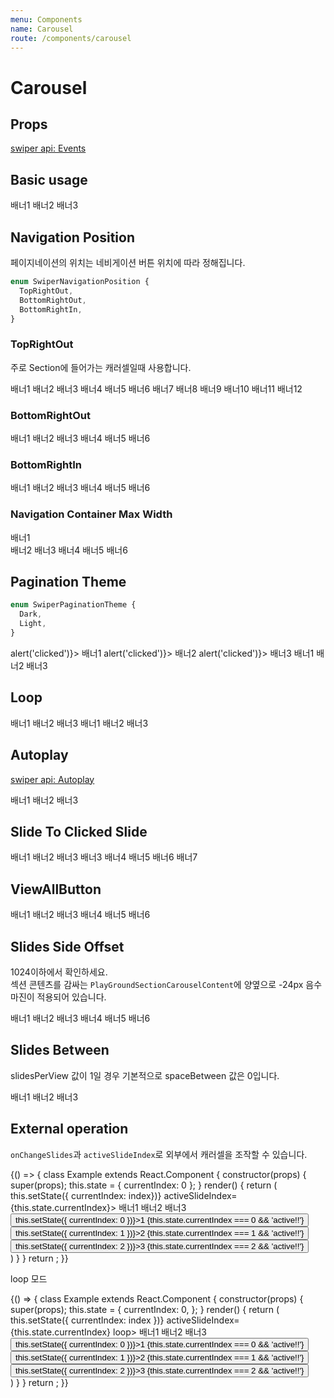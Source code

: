 ```yaml
---
menu: Components
name: Carousel
route: /components/carousel
---
```



# Carousel

## Props

[swiper api: Events](https://idangero.us/swiper/api/#events)

<PropsTable of={Carousel} />

## Basic usage

<Playground>
  <Carousel freeMode={false}>
    <Slide>
      <PlayGroundBanner fill backgroundColor={Colors.red100}>
        배너1
      </PlayGroundBanner>
    </Slide>
    <Slide>
      <PlayGroundBanner fill backgroundColor={Colors.red200}>
        배너2
      </PlayGroundBanner>
    </Slide>
    <Slide>
      <PlayGroundBanner fill backgroundColor={Colors.red300}>
        배너3
      </PlayGroundBanner>
    </Slide>
  </Carousel>
</Playground>

## Navigation Position

페이지네이션의 위치는 네비게이션 버튼 위치에 따라 정해집니다.

```ts
enum SwiperNavigationPosition {
  TopRightOut,
  BottomRightOut,
  BottomRightIn,
}
```

### TopRightOut

주로 Section에 들어가는 캐러셀일때 사용합니다.

<Playground>
  <Section title="섹션 타이틀">
    <Carousel
      navigationPosition={SwiperNavigationPosition.TopRightOut}
      lgSlidesPerView={4}
      smSlidesPerView={2}
      hasPagination
    >
      <Slide>
        <PlayGroundBanner backgroundColor={Colors.blue100}>배너1</PlayGroundBanner>
      </Slide>
      <Slide>
        <PlayGroundBanner backgroundColor={Colors.blue200}>배너2</PlayGroundBanner>
      </Slide>
      <Slide>
        <PlayGroundBanner backgroundColor={Colors.blue300}>배너3</PlayGroundBanner>
      </Slide>
      <Slide>
        <PlayGroundBanner backgroundColor={Colors.blue400}>배너4</PlayGroundBanner>
      </Slide>
      <Slide>
        <PlayGroundBanner backgroundColor={Colors.blue500}>배너5</PlayGroundBanner>
      </Slide>
      <Slide>
        <PlayGroundBanner backgroundColor={Colors.blue600}>배너6</PlayGroundBanner>
      </Slide>
      <Slide>
        <PlayGroundBanner backgroundColor={Colors.blue100}>배너7</PlayGroundBanner>
      </Slide>
      <Slide>
        <PlayGroundBanner backgroundColor={Colors.blue200}>배너8</PlayGroundBanner>
      </Slide>
      <Slide>
        <PlayGroundBanner backgroundColor={Colors.blue300}>배너9</PlayGroundBanner>
      </Slide>
      <Slide>
        <PlayGroundBanner backgroundColor={Colors.blue400}>배너10</PlayGroundBanner>
      </Slide>
      <Slide>
        <PlayGroundBanner backgroundColor={Colors.blue500}>배너11</PlayGroundBanner>
      </Slide>
      <Slide>
        <PlayGroundBanner backgroundColor={Colors.blue600}>배너12</PlayGroundBanner>
      </Slide>
    </Carousel>
  </Section>
</Playground>

### BottomRightOut

<Playground>
  <Carousel
    navigationPosition={SwiperNavigationPosition.BottomRightOut}
    lgSlidesPerView={4}
    smSlidesPerView={2}
    hasPagination
  >
    <Slide>
      <PlayGroundBanner backgroundColor={Colors.blue100}>배너1</PlayGroundBanner>
    </Slide>
    <Slide>
      <PlayGroundBanner backgroundColor={Colors.blue200}>배너2</PlayGroundBanner>
    </Slide>
    <Slide>
      <PlayGroundBanner backgroundColor={Colors.blue300}>배너3</PlayGroundBanner>
    </Slide>
    <Slide>
      <PlayGroundBanner backgroundColor={Colors.blue400}>배너4</PlayGroundBanner>
    </Slide>
    <Slide>
      <PlayGroundBanner backgroundColor={Colors.blue500}>배너5</PlayGroundBanner>
    </Slide>
    <Slide>
      <PlayGroundBanner backgroundColor={Colors.blue600}>배너6</PlayGroundBanner>
    </Slide>
  </Carousel>
</Playground>

### BottomRightIn

<Playground>
  <Carousel
    navigationPosition={SwiperNavigationPosition.BottomRightIn}
    paginationTheme={SwiperPaginationTheme.Light}
    hasPagination
  >
    <Slide>
      <PlayGroundBanner backgroundColor={Colors.blue100}>배너1</PlayGroundBanner>
    </Slide>
    <Slide>
      <PlayGroundBanner backgroundColor={Colors.blue200}>배너2</PlayGroundBanner>
    </Slide>
    <Slide>
      <PlayGroundBanner backgroundColor={Colors.blue300}>배너3</PlayGroundBanner>
    </Slide>
    <Slide>
      <PlayGroundBanner backgroundColor={Colors.blue400}>배너4</PlayGroundBanner>
    </Slide>
    <Slide>
      <PlayGroundBanner backgroundColor={Colors.blue500}>배너5</PlayGroundBanner>
    </Slide>
    <Slide>
      <PlayGroundBanner backgroundColor={Colors.blue600}>배너6</PlayGroundBanner>
    </Slide>
  </Carousel>
</Playground>

### Navigation Container Max Width

<Playground>
  <Carousel navigationPosition={SwiperNavigationPosition.BottomRightIn} navigationContainerMaxWidth={560}>
    <Slide>
      <PlayGroundBanner backgroundColor={Colors.blue100} style={{ display: 'flex', justifyContent: 'center' }}>
        <div style={{ width: '100%', maxWidth: 560, backgroundColor: 'yellow', height: 100 }}>배너1</div>
      </PlayGroundBanner>
    </Slide>
    <Slide>
      <PlayGroundBanner backgroundColor={Colors.blue200}>배너2</PlayGroundBanner>
    </Slide>
    <Slide>
      <PlayGroundBanner backgroundColor={Colors.blue300}>배너3</PlayGroundBanner>
    </Slide>
    <Slide>
      <PlayGroundBanner backgroundColor={Colors.blue400}>배너4</PlayGroundBanner>
    </Slide>
    <Slide>
      <PlayGroundBanner backgroundColor={Colors.blue500}>배너5</PlayGroundBanner>
    </Slide>
    <Slide>
      <PlayGroundBanner backgroundColor={Colors.blue600}>배너6</PlayGroundBanner>
    </Slide>
  </Carousel>
</Playground>

## Pagination Theme

```ts
enum SwiperPaginationTheme {
  Dark,
  Light,
}
```

<Playground>
  <Carousel
    navigationPosition={SwiperNavigationPosition.BottomRightIn}
    paginationTheme={SwiperPaginationTheme.Dark}
    freeMode={false}
    hasPagination
  >
    <Slide>
      <PlayGroundBanner backgroundColor={Colors.red100} onClick={() => alert('clicked')}>
        배너1
      </PlayGroundBanner>
    </Slide>
    <Slide>
      <PlayGroundBanner backgroundColor={Colors.red200} onClick={() => alert('clicked')}>
        배너2
      </PlayGroundBanner>
    </Slide>
    <Slide>
      <PlayGroundBanner backgroundColor={Colors.red300} onClick={() => alert('clicked')}>
        배너3
      </PlayGroundBanner>
    </Slide>
  </Carousel>
  <Carousel
    navigationPosition={SwiperNavigationPosition.BottomRightIn}
    paginationTheme={SwiperPaginationTheme.Light}
    freeMode={false}
    hasPagination
  >
    <Slide>
      <PlayGroundBanner backgroundColor={Colors.blue100}>배너1</PlayGroundBanner>
    </Slide>
    <Slide>
      <PlayGroundBanner backgroundColor={Colors.blue200}>배너2</PlayGroundBanner>
    </Slide>
    <Slide>
      <PlayGroundBanner backgroundColor={Colors.blue300}>배너3</PlayGroundBanner>
    </Slide>
  </Carousel>
</Playground>

## Loop

<Playground>
  <Carousel
    navigationPosition={SwiperNavigationPosition.BottomRightIn}
    paginationTheme={SwiperPaginationTheme.Light}
    loop
    hasPagination
  >
    <Slide>
      <PlayGroundBanner backgroundColor={Colors.blue100}>배너1</PlayGroundBanner>
    </Slide>
    <Slide>
      <PlayGroundBanner backgroundColor={Colors.blue200}>배너2</PlayGroundBanner>
    </Slide>
    <Slide>
      <PlayGroundBanner backgroundColor={Colors.blue300}>배너3</PlayGroundBanner>
    </Slide>
  </Carousel>
  <Carousel
    navigationPosition={SwiperNavigationPosition.BottomRightIn}
    paginationTheme={SwiperPaginationTheme.Light}
    freeMode={true}
    loop
    hasPagination
  >
    <Slide>
      <PlayGroundBanner backgroundColor={Colors.blue100}>배너1</PlayGroundBanner>
    </Slide>
    <Slide>
      <PlayGroundBanner backgroundColor={Colors.blue200}>배너2</PlayGroundBanner>
    </Slide>
    <Slide>
      <PlayGroundBanner backgroundColor={Colors.blue300}>배너3</PlayGroundBanner>
    </Slide>
  </Carousel>
</Playground>

## Autoplay

[swiper api: Autoplay](https://idangero.us/swiper/api/#autoplay)

<Playground>
  <Carousel
    navigationPosition={SwiperNavigationPosition.BottomRightIn}
    paginationTheme={SwiperPaginationTheme.Light}
    autoplay={{
      delay: 6000,
      disableOnInteraction: false,
    }}
    hasPagination
  >
    <Slide>
      <PlayGroundBanner backgroundColor={Colors.blue100}>배너1</PlayGroundBanner>
    </Slide>
    <Slide>
      <PlayGroundBanner backgroundColor={Colors.blue200}>배너2</PlayGroundBanner>
    </Slide>
    <Slide>
      <PlayGroundBanner backgroundColor={Colors.blue300}>배너3</PlayGroundBanner>
    </Slide>
  </Carousel>
</Playground>

## Slide To Clicked Slide

<Playground>
  <Carousel
    navigationPosition={SwiperNavigationPosition.BottomRightIn}
    paginationTheme={SwiperPaginationTheme.Light}
    lgSlidesPerView={4}
    smSlidesPerView={2}
    smSlidesSideOffset={24}
    slideToClickedSlide
    hasPagination
  >
    <Slide>
      <PlayGroundBanner backgroundColor={Colors.blue100}>배너1</PlayGroundBanner>
    </Slide>
    <Slide>
      <PlayGroundBanner backgroundColor={Colors.blue200}>배너2</PlayGroundBanner>
    </Slide>
    <Slide>
      <PlayGroundBanner backgroundColor={Colors.blue300}>배너3</PlayGroundBanner>
    </Slide>
    <Slide>
      <PlayGroundBanner backgroundColor={Colors.blue300}>배너3</PlayGroundBanner>
    </Slide>
    <Slide>
      <PlayGroundBanner backgroundColor={Colors.blue400}>배너4</PlayGroundBanner>
    </Slide>
    <Slide>
      <PlayGroundBanner backgroundColor={Colors.blue500}>배너5</PlayGroundBanner>
    </Slide>
    <Slide>
      <PlayGroundBanner backgroundColor={Colors.blue600}>배너6</PlayGroundBanner>
    </Slide>
    <Slide>
      <PlayGroundBanner backgroundColor={Colors.blue700}>배너7</PlayGroundBanner>
    </Slide>
  </Carousel>
</Playground>

## ViewAllButton

<Playground>
  <Section title="섹션 타이틀">
    <Carousel
      navigationPosition={SwiperNavigationPosition.TopRightOut}
      lgSlidesPerView={4}
      smSlidesPerView={2}
      hasPagination
    >
      <Slide>
        <PlayGroundBanner backgroundColor={Colors.blue100}>배너1</PlayGroundBanner>
      </Slide>
      <Slide>
        <PlayGroundBanner backgroundColor={Colors.blue200}>배너2</PlayGroundBanner>
      </Slide>
      <Slide>
        <PlayGroundBanner backgroundColor={Colors.blue300}>배너3</PlayGroundBanner>
      </Slide>
      <Slide>
        <PlayGroundBanner backgroundColor={Colors.blue400}>배너4</PlayGroundBanner>
      </Slide>
      <Slide>
        <PlayGroundBanner backgroundColor={Colors.blue500}>배너5</PlayGroundBanner>
      </Slide>
      <Slide>
        <PlayGroundBanner backgroundColor={Colors.blue600}>배너6</PlayGroundBanner>
      </Slide>
      <Carousel.ViewAllButton />
    </Carousel>
  </Section>
</Playground>

## Slides Side Offset

1024이하에서 확인하세요.  
섹션 콘텐츠를 감싸는 `PlayGroundSectionCarouselContent`에 양옆으로 -24px 음수 마진이 적용되어 있습니다.

<Playground>
  <Section title="섹션 타이틀">
    <PlayGroundSectionCarouselContent>
      <Carousel
        navigationPosition={SwiperNavigationPosition.TopRightOut}
        lgSlidesPerView={4}
        smSlidesPerView={2}
        smSlidesSideOffset={24}
        hasPagination
      >
        <Slide>
          <PlayGroundBanner backgroundColor={Colors.blue100}>배너1</PlayGroundBanner>
        </Slide>
        <Slide>
          <PlayGroundBanner backgroundColor={Colors.blue200}>배너2</PlayGroundBanner>
        </Slide>
        <Slide>
          <PlayGroundBanner backgroundColor={Colors.blue300}>배너3</PlayGroundBanner>
        </Slide>
        <Slide>
          <PlayGroundBanner backgroundColor={Colors.blue400}>배너4</PlayGroundBanner>
        </Slide>
        <Slide>
          <PlayGroundBanner backgroundColor={Colors.blue500}>배너5</PlayGroundBanner>
        </Slide>
        <Slide>
          <PlayGroundBanner backgroundColor={Colors.blue600}>배너6</PlayGroundBanner>
        </Slide>
      </Carousel>
    </PlayGroundSectionCarouselContent>
  </Section>
</Playground>

## Slides Between

slidesPerView 값이 1일 경우 기본적으로 spaceBetween 값은 0입니다.

<Playground>
  <Carousel lgSpaceBetween lgSlidesSideOffset={32} smSpaceBetween smSlidesSideOffset={24}>
    <Slide>
      <PlayGroundBanner backgroundColor={Colors.red100}>배너1</PlayGroundBanner>
    </Slide>
    <Slide>
      <PlayGroundBanner backgroundColor={Colors.red200}>배너2</PlayGroundBanner>
    </Slide>
    <Slide>
      <PlayGroundBanner backgroundColor={Colors.red300}>배너3</PlayGroundBanner>
    </Slide>
  </Carousel>
</Playground>

## External operation

`onChangeSlides`과 `activeSlideIndex`로 외부에서 캐러셀을 조작할 수 있습니다.

<Playground>
  {() => {
    class Example extends React.Component {
      constructor(props) {
        super(props);
        this.state = { currentIndex: 0 };
      }
      render() {
        return (
          <div>
            <Carousel onChangeSlides={(index) => this.setState({ currentIndex: index})} activeSlideIndex={this.state.currentIndex}>
              <Slide><PlayGroundBanner backgroundColor={Colors.red100}>배너1</PlayGroundBanner></Slide>
              <Slide><PlayGroundBanner backgroundColor={Colors.red200}>배너2</PlayGroundBanner></Slide>
              <Slide><PlayGroundBanner backgroundColor={Colors.red300}>배너3</PlayGroundBanner></Slide>
            </Carousel>
            <div>
              <button onClick={() => this.setState({ currentIndex: 0 })}>1 {this.state.currentIndex === 0 && 'active!!'}</button>
              <button onClick={() => this.setState({ currentIndex: 1 })}>2 {this.state.currentIndex === 1 && 'active!!'}</button>
              <button onClick={() => this.setState({ currentIndex: 2 })}>3 {this.state.currentIndex === 2 && 'active!!'}</button>
            </div>
          </div>
        )
      }
    }
    return <Example/>;
  }}

</Playground>

loop 모드

<Playground>
  {() => {
    class Example extends React.Component {
      constructor(props) {
        super(props);
        this.state = { 
          currentIndex: 0, 
        };
      }
      render() {
        return (
          <div>
            <Carousel onChangeSlides={(index) => this.setState({ currentIndex: index })} activeSlideIndex={this.state.currentIndex} loop>
              <Slide><PlayGroundBanner backgroundColor={Colors.red100}>배너1</PlayGroundBanner></Slide>
              <Slide><PlayGroundBanner backgroundColor={Colors.red200}>배너2</PlayGroundBanner></Slide>
              <Slide><PlayGroundBanner backgroundColor={Colors.red300}>배너3</PlayGroundBanner></Slide>
            </Carousel>
            <div>
              <button onClick={() => this.setState({ currentIndex: 0 })}>1 {this.state.currentIndex === 0 && 'active!!'}</button>
              <button onClick={() => this.setState({ currentIndex: 1 })}>2 {this.state.currentIndex === 1 && 'active!!'}</button>
              <button onClick={() => this.setState({ currentIndex: 2 })}>3 {this.state.currentIndex === 2 && 'active!!'}</button>
            </div>
          </div>
        )
      }
    }
    return <Example/>;
  }}

</Playground>
